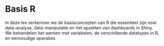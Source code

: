 # Basis R 

In deze les verkennen we de basisconcepten van R die essentieel zijn voor data-analyse, data-manipulatie en het opzetten van dashboards in Shiny. We behandelen het werken met variabelen, de verschillende datatypes in R, en eenvoudige operaties
 
